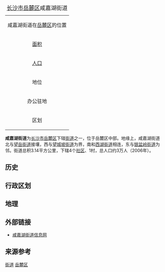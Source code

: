 {| class="wikitable floatright" style="margin: 0 0 1em 1em" align="right"
|+ <font size="+1">[[长沙市|长沙市]][[岳麓区|岳麓区]]咸嘉湖街道</font>
|-----
|align=center colspan=2|咸嘉湖街道在[[岳麓区|岳麓区]]的位置<br>
{{Image label begin|image=Divisions_of_Yuelu_district,_Changsha.png|width={{{width|200}}}|float={{{float|none}}}}} 
{{Image label|x=0.350|y=0.160|scale={{{width|350}}}|text=咸嘉湖街道}} 
{{Image label|x=0.480|y=0.139|scale={{{width|350}}}|text=[[File:Red_pog.svg|6px]]}} 
{{Image label end}}
|-----
| [[面积|面积]]|| <font size="2">3.14[[平方公里|公里<sup>2</sup>]]
|-----
| [[人口|人口]] || <font size="2">3万人（2006年）
|-----
| 地位 || 岳麓区[[街道_(行政区划)|街道]]
|-----
| 办公驻地 ||胡家冲
|-----
| 区划 || 4个[[社区|社区]]、1村
|}

'''咸嘉湖街道'''为[[长沙市|长沙市]][[岳麓区|岳麓区]]下辖[[街道_(行政区划)|街道]]之一，位于岳麓区中部。地缘上，咸嘉湖街道北与[[望岳街道|望岳街道]]接壤，西与[[望城坡街道|望城坡街道]]为界，南和[[西湖街道_(长沙市)|西湖街道]]相连，东与[[银盆岭街道|银盆岭街道]]为邻。街道总积3.14平方公里，下辖4个[[社区|社区]]、1村，总人口约3万人（2006年）。

==历史==

==行政区划==

==地理==

==外部链接==
* [https://web.archive.org/web/20090226204656/http://xjhjd.yuelu.gov.cn/ 咸嘉湖街道信息网]

==来源参考==
{{Reflist}}

{{湖南小作品}}
{{长沙市岳麓区行政区划}}
[[Category:岳麓区行政区划|街道]]
[[Category:长沙街道_(行政区划)|岳麓区]]